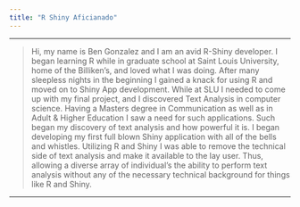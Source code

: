 ```yaml
---
title: "R Shiny Aficianado"
---
```



***
  >Hi, my name is Ben Gonzalez and I am an avid R-Shiny developer. I began learning R while in graduate school at Saint Louis University, home of the Billiken's, and loved what I was doing. After many sleepless nights in the beginning I gained a knack for using R and moved on to Shiny App development. While at SLU I needed to come up with my final project, and I discovered Text Analysis in computer science. Having a Masters degree in Communication as well as in Adult &amp; Higher Education I saw a need for such applications. Such began my discovery of text analysis and how powerful it is. I began developing my first full blown Shiny application with all of the bells and whistles. Utilizing R and Shiny I was able to remove the technical side of text analysis and make it available to the lay user. Thus, allowing a diverse array of individual's the ability to perform text analysis without any of the necessary technical background for things like R and Shiny.

***
